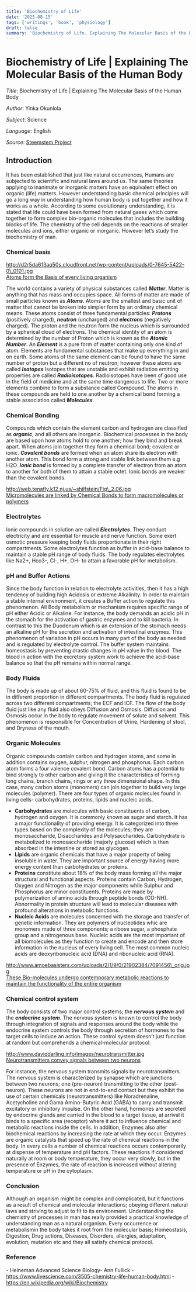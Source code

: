 ```yaml
---
title: 'Biochemistry of Life'
date: '2025-08-15'
tags: ['writings', 'book', 'physiology']
draft: false
summary: 'Biochemistry of Life. Explaining The Molecular Basis of the Human Body'
---
```


# Biochemistry of Life | Explaining The Molecular Basis of the Human Body

_Title_: Biochemistry of Life | Explaining The Molecular Basis of the Human Body

_Author_: Yinka Okunlola

_Subject_: Science

_Language_: English

_Source_: [Steemstem Project](https://steemit.com/steemstem/@okunlolayk/biochemistry-of-life-or-explaining-the-molecular-basis-of-the-human-body)

## Introduction
It has been established that just like natural occurrences, Humans are subjected to scientific and natural laws around us. The same theories applying to inanimate or inorganic matters have an equivalent effect on organic (life) matters. However understanding basic chemical principles will go a long way in understanding how human body is put together and how it works as a whole. According to some evolutionary understanding, it is stated that life could have been formed from natural gases which come together to form complex bio-organic molecules that includes the building blocks of life. The chemistry of the cell depends on the reactions of smaller molecules and ions, either organic or inorganic. However let’s study the biochemistry of man.

### Chemical basis

http://d2r5da613aq50s.cloudfront.net/wp-content/uploads/0-7645-5422-0\_0101.jpg  
[Atoms form the Basis of every living organism](http://d2r5da613aq50s.cloudfront.net/wp-content/uploads/0-7645-5422-0_0101.jpg)

The world contains a variety of physical substances called **_Matter_**. Matter is anything that has mass and occupies space. All forms of matter are made of small particles known as **_Atoms_**. Atoms are the smallest and basic unit of matter that cannot be broken into simpler form by an ordinary chemical means. These atoms consist of three fundamental particles: **_Protons_** (positively charged), **_neutron_** (uncharged) and **_electrons_** (negatively charged). The proton and the neutron form the nucleus which is surrounded by a spherical cloud of electrons. The chemical identity of an atom is determined by the number of Proton which is known as the **_Atomic Number_**. An **_Element_** is a pure form of matter containing only one kind of atom. Elements are fundamental substances that make up everything in and on earth. Some atoms of the same element can be found to have the same number of proton but a different no of neutron; however these atoms are called **_Isotopes_** Isotopes that are unstable and exhibit radiation emitting properties are called **_Radioisotopes_**. Radioisotopes have been of good use in the field of medicine and at the same time dangerous to life. Two or more elements combine to form a substance called Compound. The atoms in these compounds are held to one another by a chemical bond forming a stable association called **_Molecules_**.

### Chemical Bonding

Compounds which contain the element carbon and hydrogen are classified as **_organic_**, and all others are Inorganic. Biochemical processes in the body are based upon how atoms hold to one another; how they bind and break apart. When atoms join together they form a chemical bond; covalent or ionic. **_Covalent bonds_** are formed when an atom share its electron with another atom. This bond form a strong and stable link between them e.g H2O. **_Ionic bond_** is formed by a complete transfer of electron from an atom to another for both of them to attain a stable octet. Ionic bonds are weaker than the covalent bonds.

http://web.tenafly.k12.nj.us/~shilfstein/Fig\_2.06.jpg  
[Micromolecules are linked by Chemical Bonds to form macromolecules or polymers](http://web.tenafly.k12.nj.us/~shilfstein/Fig_2.06.jpg)

### Electrolytes

Ionic compounds in solution are called **_Electrolytes_**. They conduct electricity and are essential for muscle and nerve function. Some exert osmotic pressure keeping body fluids proportionate in their right compartments. Some electrolytes function as buffer in acid-base balance to maintain a stable pH range of body fluids. The body regulates electrolytes like Na2+, Hco3\-, Cl\-, H+, OH\- to attain a favorable pH for metabolism.

### pH and Buffer Actions

Since the body function in relation to electrolyte activities, then it has a high tendency of building high Acidosis or extreme Alkalinity. In order to maintain a stable internal environment, it creates a Buffer action to regulate this phenomenon. All Body metabolism or mechanism requires specific range of pH either Acidic or Alkaline. For instance, the body demands an acidic pH in the stomach for the activation of gastric enzymes and to kill bacteria. In contrast to this the Duodenum which is an extension of the stomach needs an alkaline pH for the secretion and activation of intestinal enzymes. This phenomenon of variation in pH occurs in many part of the body as needed and is regulated by electrolyte control. The buffer system maintains homeostasis by preventing drastic changes in pH value in the blood. The blood in action with the excretory system work to achieve the acid-base balance so that the pH remains within normal range.

### Body Fluids

The body is made up of about 60-75% of fluid, and this fluid is found to be in different proportion in different compartments. The body fluid is regulated across two different compartments; the ECF and ICF. The flow of the body fluid just like any fluid also obeys Diffusion and Osmosis. Diffusion and Osmosis occur in the body to regulate movement of solute and solvent. This phenomenon is responsible for Concentration of Urine, Hardening of stool, and Dryness of the mouth.

### Organic Molecules

Organic compounds contain carbon and hydrogen atoms, and some in addition contains oxygen, sulphur, nitrogen and phosphorus. Each carbon atom forms a four valence covalent bond. Carbon atoms has a potential to bind strongly to other carbon and giving it the characteristics of forming long chains, branch chains, rings or any three dimensional shape. In this case, many carbon atoms (monomers) can join together to build very large molecules (polymer). There are four types of organic molecules found in living cells- carbohydrates, proteins, lipids and nucleic acids.

*   **Carbohydrates** are molecules with basic constituents of carbon, hydrogen and oxygen. It is commonly known as sugar and starch. It has a major functionality of providing energy. It is categorized into three types based on the complexity of the molecules; they are monosaccharide, Disaccharides and Polysaccharides. Carbohydrate is metabolized to monosaccharide (majorly glucose) which is then absorbed in the intestine or stored as glycogen.
*   **Lipids** are organic chemicals that have a major property of being insoluble in water. They are important source of energy having more energy content than carbohydrates or proteins.
*   **Proteins** constitute about 18% of the body mass forming all the major structural and functional aspects. Proteins contain Carbon, Hydrogen, Oxygen and Nitrogen as the major components while Sulphur and Phosphorus are minor constituents. Proteins are made by polymerization of amino acids through peptide bonds (CO-NH). Abnormality in protein structure will lead to molecular diseases with profound alterations in metabolic functions.
*   **Nucleic Acids**
are molecules concerned with the storage and transfer of genetic information. They are polymers of nucleotides whic are monomers made of three components; a ribose sugar, a phosphate group and a nitrogenous base. Nucleic acids are the most important of all biomolecules as they function to create and encode and then store information in the nucleus of every living cell. The most common nucleic acids are deoxyribonucleic acid (DNA) and ribonucleic acid (RNA).

http://www.amoebasisters.com/uploads/2/1/9/0/21902384/7091456\_orig.jpg  
[These Bio-molecules undergo contemporary metabolic reactions to maintain the functionality of the entire organism](http://www.amoebasisters.com/uploads/2/1/9/0/21902384/7091456_orig.jpg)

### Chemical control system

The body consists of two major control systems; the **_nervous system_** and the **_endocrine system_**. The nervous system is known to control the body through integration of signals and responses around the body while the endocrine system controls the body through secretion of hormones to the target cells to induce an action. These control system doesn’t just function at random but comprehends a chemical-molecular protocol.

http://www.daviddarling.info/images/neurotransmitter.jpg  
[Neurotransmitters convey signals between two neurons](http://www.daviddarling.info/images/neurotransmitter.jpg)

For instance, the nervous system transmits signals by neurotransmitters. The nervous system is characterized by synapse which are junctions between two neurons; one (pre-neuron) transmitting to the other (post-neuron). These neurons are not in end-to-end contact but they exhibit the use of certain chemicals (neurotransmitters) like Noradrenaline, Acetycholine and Gama Amino-Butyric Acid (GABA) to carry and transmit excitatory or inhibitory impulse. On the other hand, hormones are secreted by endocrine glands and carried in the blood to a target tissue, at arrival it binds to a specific area (receptor) where it act to influence chemical and metabolic reactions inside the cells. In addition, Enzymes also alter biochemical reactions by increasing the rate at which they occur. Enzymes are organic catalysts that speed up the rate of chemical reactions in the body. In every cells a number of chemical reactions occurs contemporarily at dispense of temperature and pH factors. These reactions if considered naturally at room or body temperature, they occur very slowly, but in the presence of Enzymes, the rate of reaction is increased without altering temperature or pH in the cytoplasm.

### Conclusion

Although an organism might be complex and complicated, but it functions as a result of chemical and molecular interactions; obeying different natural laws and striving to adjust to fit to its environment. Understanding the chemistry of processes in man has really provided a practical knowledge of understanding man as a natural organism. Every occurrence or metabolismin the body takes it root from the molecular basis; Homeostasis, Digestion, Drug actions, Diseases, Disorders, allergies, adaptation, evolution, mutation etc and they all satisfy chemical protocol.

### Reference

\- Heineman Advanced Science Biology- Ann Fullick - https://www.livescience.com/3505-chemistry-life-human-body.html - https://en.wikipedia.org/wiki/Biochemistry